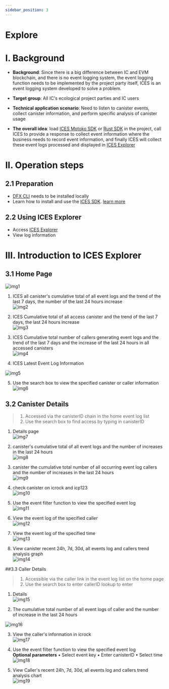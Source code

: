 ```yaml
---
sidebar_position: 3
---
```


# Explore

# I. Background

* **Background**: Since there is a big difference between IC and EVM blockchain, and there is no event logging system, the event logging function needs to be implemented by the project party itself, ICES is an event logging system developed to solve a problem. 

* **Target group**: All IC's ecological project parties and IC users 
* **Technical application scenario**: Need to listen to canister events, collect canister information, and perform specific analysis of canister usage 
* **The overall idea**: load [ICES Motoko SDK](https://doc.ices.one/guide/tutorial-motoko) or [Rust SDK](https://doc.ices.one/guide/tutorial-rust) in the project, call ICES to provide a response to collect event information where the business needs to record event information, and finally ICES will collect these event logs processed and displayed in [ICES Explorer](https://explorer.ices.one/) 

# II. Operation steps

## 2.1 Preparation 
* [DFX CLI](https://smartcontracts.org/docs/quickstart/local-quickstart.html) needs to be installed locally 
* Learn how to install and use the [ICES SDK](https://github.com/icpfans-xyz/ices-motoko-library). [learn more](https://doc.ices.one/)
 
## 2.2 Using ICES Explorer 
* Access [ICES Explorer](https://explorer.ices.one/) 
* View log information 

# III. Introduction to ICES Explorer

## 3.1 Home Page  
![img1]  

  1. ICES all canister's cumulative total of all event logs and the trend of the last 7 days, the number of the last 24 hours increase  
![img2]  

2. ICES Cumulative total of all access canister and the trend of the last 7 days, the last 24 hours increase  
![img3]  
 
3. ICES Cumulative total number of callers generating event logs and the trend of the last 7 days and the increase of the last 24 hours in all accessed canisters  
![img4]  
 
4. ICES Latest Event Log Information  

![img5]  
 
5. Use the search box to view the specified canister or caller information 
![img6]

## 3.2 Canister Details
> 1. Accessed via the canisterID chain in the home event log list 
> 2. Use the search box to find access by typing in canisterID

1. Details page  
![img7]  

2. canister's cumulative total of all event logs and the number of increases in the last 24 hours  
![img8]  


3. canister the cumulative total number of all occurring event log callers and the number of increases in the last 24 hours  
![img9]  

4. check canister on icrock and icp123  
![img10]  

5. Use the event filter function to view the specified event log  
![img11]  

6. View the event log of the specified caller  
![img12]  

7. View the event log of the specified time  
   ![img13]  

8. View canister recent 24h, 7d, 30d, all events log and callers trend analysis graph  
![img14]  

[img1]:/img/pic1.jpg
[img2]:/img/pic2.jpg
[img3]:/img/pic3.jpg
[img4]:/img/pic4.jpg
[img5]:/img/pic5.jpg
[img6]:/img/pic6.jpg
[img7]:/img/pic7.jpg
[img8]:/img/pic8.jpg
[img9]:/img/pic9.jpg
[img10]:/img/pic10.jpg
[img11]:/img/pic11.jpg
[img12]:/img/pic12.jpg
[img13]:/img/pic13.jpg
[img14]:/img/pic14.jpg


##3.3 Caller Details

>1. Accessible via the caller link in the event log list on the home page
>2. Use the search box to enter callerID lookup to enter

1. Details  
![img15]  


2. The cumulative total number of all event logs of caller and the number of increase in the last 24 hours  

![img16]  

3. View the caller's information in icrock  
![img17]  


4. Use the event filter function to view the specified event log  
**Optional parameters**
• Select event key
• Enter canisterID
• Select time
![img18]


1. View Caller's recent 24h, 7d, 30d, all events log and callers trend analysis chart  
![img19]  

[img15]:/img/pic15.jpg
[img16]:/img/pic16.jpg
[img17]:/img/pic17.jpg
[img18]:/img/pic18.jpg
[img19]:/img/pic19.jpg